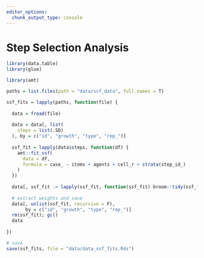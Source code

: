 ```yaml
---
editor_options: 
  chunk_output_type: console
---
```


# Step Selection Analysis

```r
library(data.table)
library(glue)

library(amt)
```

```r
paths = list.files(path = "data/ssf_data", full.names = T)
```

```r
ssf_fits = lapply(paths, function(file) {
  
  data = fread(file)
  
  data = data[, list(
    steps = list(.SD)
  ), by = c("id", "growth", "type", "rep_")]
  
  ssf_fit = lapply(data$steps, function(df) {
    amt::fit_ssf(
      data = df,
      formula = case_ ~ items + agents + cell_r + strata(step_id_)
    )
  })
  
  data[, ssf_fit := lapply(ssf_fit, function(ssf_fit) broom::tidy(ssf_fit$model))]
  
  # extract weights and save
  data[, unlist(ssf_fit, recursive = F),
       by = c("id", "growth", "type", "rep_")]
  rm(ssf_fit); gc()
  data
  
})

# save
save(ssf_fits, file = "data/data_ssf_fits.Rds")
```

